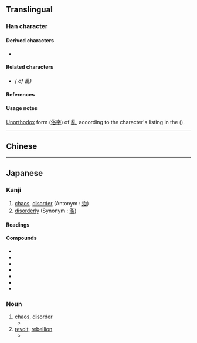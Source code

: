 {{also|亂}}
{{character info}}
==Translingual==
{{stroke order|strokes=7}}
{{ja-forms|乱|乱|[[亂]]}}

===Han character===
{{Han char|rn=5|rad=乙|as=06|sn=7|four=22610|canj=HRU|ids=⿰舌乚}}

====Derived characters====
* {{l|mul|[[𠉗]], [[𭈅]], [[𭡃]], [[𪾬]], [[𮔑]], [[𮛛]], [[𦯠]]}}

====Related characters====
* {{l|mul|[[亂]]}} ''({{w|Traditional Chinese|Traditional form}} of 乱)''

====References====
{{Han ref|kx=0084.150|dkj=00187|dj=0171.200|hdz=10053.170|uh=4E71}}

====Usage notes====
[[unorthodox|Unorthodox]] form ([[俗字]]) of [[亂]], according to the character's listing in the {{w|Kangxi dictionary}} ({{w|Zhengzitong|正字通}}).

----

==Chinese==
{{zh-see|亂|sv}}

----

==Japanese==
{{ja-kanji forms|乱|亂}}

===Kanji===
{{ja-kanji|grade=6|rs=乙06|kyu=亂}}

# [[chaos]], [[disorder]] (Antonym : [[治]])
# [[disorderly]] (Synonym : [[濫]])

====Readings====
{{ja-readings
|goon=らん
|kanon=らん
|kanyoon=ろん
|kun=みだ-れる, みだ-す, みだ-りに
}}

====Compounds====
* {{ja-r|乱雑|らんざつ}}
* {{ja-r|乱視|らんし}}
* {{ja-r|乱層雲|らんそううん}}
* {{ja-r|乱闘|らんとう}}
* {{ja-r|乱入|らんにゅう}}
* {{ja-r|乱暴|らんぼう}}
* {{ja-r|混乱|こんらん}}
{{ja-kanjitab|らん|yomi=o}}

===Noun===
{{ja-noun|らん}}

# [[chaos]], [[disorder]]
#* {{ja-usex|治 にて '''乱''' を 忘れ ず。|ち にて '''らん''' を わすれ ず。|Keep '''chaos''' in mind while in peace.}}
# [[revolt]], [[rebellion]]
#* {{ja-usex|紅巾 の '''乱'''|こうきん の '''らん'''|the Red Turban '''Rebellion'''}}